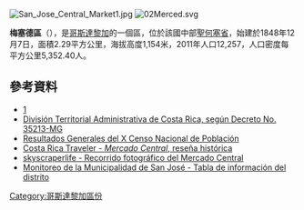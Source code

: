 [[Image:San_Jose_Central_Market1.jpg|right]]
[[Image:02Merced.svg|thumb]]

'''梅塞德區'''（{{lang-es|Merced}}），是[[哥斯達黎加|哥斯達黎加]]的一個區，位於該國中部[[聖何塞省_(哥斯達黎加)|聖何塞省]]，始建於1848年12月7日，面積2.29平方公里，海拔高度1,154米，2011年人口12,257，人口密度每平方公里5,352.40人。

==參考資料==
*[https://web.archive.org/web/20150416042833/https://www.msj.go.cr/informacion_ciudadana/SitePages/merced.aspx]
*[https://web.archive.org/web/20150802162747/http://www.ifam.go.cr/PaginaIFAM/ifams/Descargas/CDI/Legal/Divisi%C3%B3n%20Territorial%20CR%20%20Publicado%20en%20La%20Gaceta%2026%20mayo%202009.pdf División Territorial Administrativa de Costa Rica, según Decreto No. 35213-MG]
*[https://web.archive.org/web/20160304071303/http://www.inec.go.cr/A/MS/Censos/Censo%202011/Cifras%20preliminares/15.%20Resultados%20Generales%20Censo%202011.pdf Resultados Generales del X Censo Nacional de Población]
* [https://web.archive.org/web/20150628071727/http://www.crtraveler.com/articulo.php?id=230 Costa Rica Traveler - ''Mercado Central'', reseña histórica]
* [https://web.archive.org/web/20120607042002/http://www.skyscraperlife.com/costa-rica/9941-el-mercado-central-de-san-jose-patrimonio-nacional.html skyscraperlife - Recorrido fotográfico del Mercado Central]
* [https://web.archive.org/web/20090629140016/http://www.msj.go.cr/unid_org/seg_ciud/monitoreo/02_merced.htm Monitoreo de la Municipalidad de San José - Tabla de información del distrito]

{{CostaRica-geo-stub}}
[[Category:哥斯達黎加區份|Category:哥斯達黎加區份]]